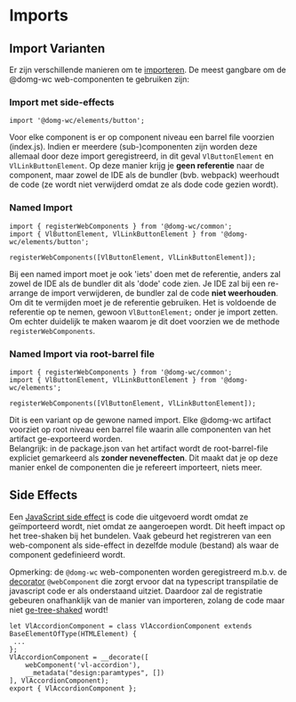 
<Meta title="Recepten/Imports"/>

# Imports

## Import Varianten

Er zijn verschillende manieren om te [importeren](https://developer.mozilla.org/en-US/docs/Web/JavaScript/Reference/Statements/import).
De meest gangbare om de @domg-wc web-componenten te gebruiken zijn:

### Import met side-effects

```
import '@domg-wc/elements/button';
```

Voor elke component is er op component niveau een barrel file voorzien (index.js). Indien er meerdere (sub-)componenten
zijn worden deze allemaal door deze import geregistreerd, in dit geval `VlButtonElement` en `VlLinkButtonElement`.
Op deze manier krijg je __geen referentie__ naar de component, maar zowel de IDE als de bundler (bvb. webpack) weerhoudt
de code (ze wordt niet verwijderd omdat ze als dode code gezien wordt).

### Named Import

```
import { registerWebComponents } from '@domg-wc/common';
import { VlButtonElement, VlLinkButtonElement } from '@domg-wc/elements/button';

registerWebComponents([VlButtonElement, VlLinkButtonElement]);
```

Bij een named import moet je ook 'iets' doen met de referentie, anders zal zowel de IDE als de bundler dit als 'dode'
code zien. Je IDE zal bij een re-arrange de import verwijderen, de bundler zal de code __niet weerhouden__.
Om dit te vermijden moet je de referentie gebruiken. Het is voldoende de referentie op te nemen, gewoon `VlButtonElement;`
onder je import zetten. Om echter duidelijk te maken waarom je dit doet voorzien we de methode `registerWebComponents`.

### Named Import via root-barrel file

```
import { registerWebComponents } from '@domg-wc/common';
import { VlButtonElement, VlLinkButtonElement } from '@domg-wc/elements';

registerWebComponents([VlButtonElement, VlLinkButtonElement]);
```

Dit is een variant op de gewone named import. Elke @domg-wc artifact voorziet op root niveau een barrel file waarin alle
componenten van het artifact ge-exporteerd worden. <br/>
Belangrijk: in de package.json van het artifact wordt de root-barrel-file expliciet gemarkeerd als
__zonder neveneffecten__. Dit maakt dat je op deze manier enkel de componenten die je refereert importeert, niets meer.

## Side Effects

Een [JavaScript side effect](https://sgom.es/posts/2020-06-15-everything-you-never-wanted-to-know-about-side-effects/)
is code die uitgevoerd wordt omdat ze geïmporteerd wordt, niet omdat ze aangeroepen wordt. Dit heeft impact op het
tree-shaken bij het bundelen. Vaak gebeurd het registreren van een web-component als side-effect in dezelfde module
(bestand) als waar de component gedefinieerd wordt.

Opmerking: de `@domg-wc` web-componenten worden geregistreerd m.b.v. de
[decorator](https://netbasal.com/behind-the-scenes-how-typescript-decorators-operate-28f8dcacb224) `@webComponent`
die zorgt ervoor dat na typescript transpilatie de javascript code er als onderstaand uitziet. Daardoor zal de
registratie gebeuren onafhanklijk van de manier van importeren, zolang de code maar niet
[ge-tree-shaked](/docs/recepten-tree-shaking--documentatie) wordt!

```
let VlAccordionComponent = class VlAccordionComponent extends BaseElementOfType(HTMLElement) {
 ...
};
VlAccordionComponent = __decorate([
    webComponent('vl-accordion'),
    __metadata("design:paramtypes", [])
], VlAccordionComponent);
export { VlAccordionComponent };
```
